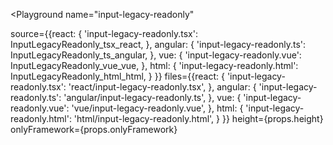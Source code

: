 

<Playground
  name="input-legacy-readonly"
  
  source={{react: {
             'input-legacy-readonly.tsx': InputLegacyReadonly_tsx_react,
           },
           angular: {
             'input-legacy-readonly.ts': InputLegacyReadonly_ts_angular,
           },
           vue: {
             'input-legacy-readonly.vue': InputLegacyReadonly_vue_vue,
           },
           html: {
             'input-legacy-readonly.html': InputLegacyReadonly_html_html,
           }
}}
  files={{react: {
            'input-legacy-readonly.tsx': 'react/input-legacy-readonly.tsx',
          },
          angular: {
            'input-legacy-readonly.ts': 'angular/input-legacy-readonly.ts',
          },
          vue: {
            'input-legacy-readonly.vue': 'vue/input-legacy-readonly.vue',
          },
          html: {
            'input-legacy-readonly.html': 'html/input-legacy-readonly.html',
          }
}}
  height={props.height}
  onlyFramework={props.onlyFramework}
></Playground>
